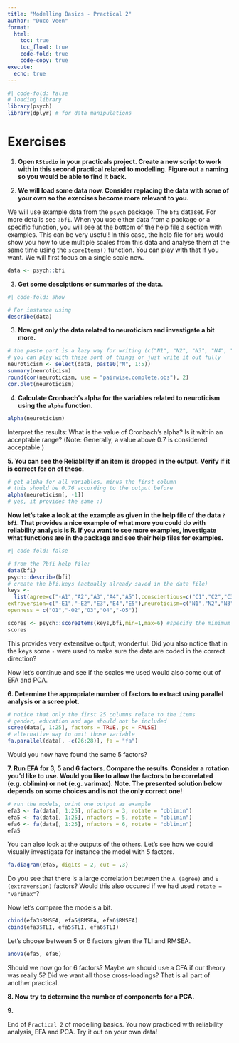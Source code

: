 ```yaml
---
title: "Modelling Basics - Practical 2"
author: "Duco Veen"
format: 
  html:
    toc: true
    toc_float: true
    code-fold: true
    code-copy: true
execute:
  echo: true
---
```


```r
#| code-fold: false
# loading library
library(psych)
library(dplyr) # for data manipulations
```

# Exercises

1. **Open `RStudio` in your practicals project. Create a new script to work with in this second practical related to modelling. Figure out a naming so you would be able to find it back.**

2. **We will load some data now. Consider replacing the data with some of your own so the exercises become more relevant to you.**

We will use example data from the `psych` package. The `bfi` dataset. For more details see `?bfi`. When you use either data from a package or a specific function, you will see at the bottom of the help file a section with examples. This can be very useful! In this case, the help file for `bfi` would show you how to use multiple scales from this data and analyse them at the same time using the `scoreItems()` function. You can play with that if you want. We will first focus on a single scale now.

```r
data <- psych::bfi
```

3. **Get some desciptions or summaries of the data.**

```r
#| code-fold: show

# For instance using
describe(data)
```

3. **Now get only the data related to neuroticism and investigate a bit more.**

```r
# the paste part is a lazy way for writing (c("N1", "N2", "N3", "N4", "N5"))
# you can play with these sort of things or just write it out fully
neuroticism <- select(data, paste0("N", 1:5))
summary(neuroticism)
round(cor(neuroticism, use = "pairwise.complete.obs"), 2)
cor.plot(neuroticism)
```

4. **Calculate Cronbach's alpha for the variables related to neuroticism using the `alpha` function.**

```r

alpha(neuroticism)
```

Interpret the results: What is the value of Cronbach's alpha? Is it within an acceptable range? (Note: Generally, a value above 0.7 is considered acceptable.)

**5. You can see the Reliablilty if an item is dropped in the output. Verify if it is correct for on of these.**

```r
# get alpha for all variables, minus the first column
# this should be 0.76 according to the output before
alpha(neuroticism[, -1])
# yes, it provides the same :)
```

**Now let's take a look at the example as given in the help file of the data `?bfi`. That provides a nice example of what more you could do with reliability analysis is R. If you want to see more examples, investigate what functions are in the package and see their help files for examples.**

```r
#| code-fold: false

# from the ?bfi help file:
data(bfi)
psych::describe(bfi)
# create the bfi.keys (actually already saved in the data file)
keys <-
  list(agree=c("-A1","A2","A3","A4","A5"),conscientious=c("C1","C2","C3","-C4","-C5"),
extraversion=c("-E1","-E2","E3","E4","E5"),neuroticism=c("N1","N2","N3","N4","N5"),
openness = c("O1","-O2","O3","O4","-O5")) 

scores <- psych::scoreItems(keys,bfi,min=1,max=6) #specify the minimum and maximum values
scores
```

This provides very extensitve output, wonderful. Did you also notice that in the keys some `-` were used to make sure the data are coded in the correct direction?


Now let's continue and see if the scales we used would also come out of EFA and PCA.

**6. Determine the appropriate number of factors to extract using parallel analysis or a scree plot.**

```r
# notice that only the first 25 columns relate to the items
# gender, education and age should not be included
scree(data[, 1:25], factors = TRUE, pc = FALSE)
# alternative way to omit those variable
fa.parallel(data[, -c(26:28)], fa = "fa")
```

Would you now have found the same 5 factors? 

**7. Run EFA for 3, 5 and 6 factors. Compare the results. Consider a rotation you'd like to use. Would you like to allow the factors to be correlated (e.g. oblimin) or not (e.g. varimax). Note. The presented solution below depends on some choices and is not the only correct one!**

```r
# run the models, print one output as example
efa3 <- fa(data[, 1:25], nfactors = 3, rotate = "oblimin")
efa5 <- fa(data[, 1:25], nfactors = 5, rotate = "oblimin")
efa6 <- fa(data[, 1:25], nfactors = 6, rotate = "oblimin")
efa5
```

You can also look at the outputs of the others. Let's see how we could visually investigate for instance the model with 5 factors. 

```r
fa.diagram(efa5, digits = 2, cut = .3)
```

Do you see that there is a large correlation between the `A (agree)` and `E (extraversion)` factors? Would this also occured if we had used `rotate = "varimax"`?

Now let's compare the models a bit. 

```r
cbind(efa3$RMSEA, efa5$RMSEA, efa6$RMSEA)
cbind(efa3$TLI, efa5$TLI, efa6$TLI)
```
Let's choose between 5 or 6 factors given the TLI and RMSEA.

```r
anova(efa5, efa6)
```

Should we now go for 6 factors? Maybe we should use a CFA if our theory was really 5? Did we want all those cross-loadings? That is all part of another practical.


**8. Now try to determine the number of components for a PCA.**


**9. **




End of `Practical 2` of modelling basics. You now practiced with reliability analysis, EFA and PCA. Try it out on your own data!
